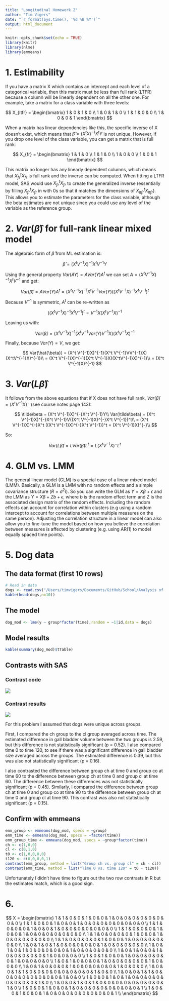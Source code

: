 ```yaml
---
title: "Longitudinal Homework 2"
author: "Tim Vigers"
date: "`r format(Sys.time(), '%d %B %Y')`"
output: html_document
---
```


```r
knitr::opts_chunk$set(echo = TRUE)
library(knitr)
library(nlme)
library(emmeans)
```

# 1. Estimability

If you have a matrix X which contains an intercept and each level of a categorical variable, then this matrix must be less than full rank (LTFR) because a column will be linearly dependent on all the other one. For example, take a matrix for a class variable with three levels:

$$
X_{ltfr} = \begin{bmatrix}
    1 & 0 & 1 & 0 \\
    1 & 0 & 1 & 0 \\
    1 & 1 & 0 & 0 \\
    1 & 0 & 0 & 1
\end{bmatrix}
$$

When a matrix has linear dependencies like this, the specific inverse of X doesn't exist, which means that $\hat{\beta}=(X^tX)^{-1}X^tY$ is not unique. However, if you drop one level of the class variable, you can get a matrix that is full rank:

$$
X_{fr} = \begin{bmatrix}
    1 & 1 & 0 \\
    1 & 1 & 0 \\
    1 & 0 & 0 \\
    1 & 0 & 1
\end{bmatrix}
$$

This matrix no longer has any linearly dependent columns, which means that $X_{fr}^tX_{fr}$ is full rank and the inverse can be computed. When fitting a LTFR model, SAS would use $X_{fr}^tX_{fr}$ to create the generalized inverse (essentially by filling $X_{fr}^tX_{fr}$ in with 0s so that it matches the dimensions of $X_{ltfr}^tX_{ltfr}$). This allows you to estimate the parameters for the class variable, although the beta estimates are not unique since you could use any level of the variable as the reference group.

# 2. $Var(\hat{\beta})$ for full-rank linear mixed model

The algebraic form of $\hat{\beta}$ from ML estimation is:

$$
\hat{\beta} = (X^t V^{-1}X)^{-1}X^t V^{-1}Y
$$

Using the general property $Var(AY) = AVar(Y)A^t$ we can set $A=(X^t V^{-1}X)^{-1}X^t V^{-1}$ and get:

$$
Var(\hat{\beta}) = AVar(Y)A^t=(X^t V^{-1}X)^{-1}X^t V^{-1}Var(Y)((X^t V^{-1}X)^{-1}X^t V^{-1})^t
$$

Because $V^{-1}$ is symmetric, $A^t$ can be re-written as

$$
((X^t V^{-1}X)^{-1}X^t V^{-1})^t = V^{-1}X(X^tV^{-1}X)^{-1}
$$

Leaving us with:

$$
Var(\hat{\beta}) = (X^t V^{-1}X)^{-1}(X^t V^{-1}Var(Y)V^{-1}X)(X^tV^{-1}X)^{-1}
$$

Finally, because $Var(Y)=V$, we get:

$$
Var(\hat{\beta}) = (X^t V^{-1}X)^{-1}(X^t V^{-1}VV^{-1}X)(X^tV^{-1}X)^{-1}\\
= (X^t V^{-1}X)^{-1}(X^t V^{-1}X)(X^tV^{-1}X)^{-1}\\
= (X^t V^{-1}X)^{-1}
$$

# 3. $Var(L\hat{\beta})$

It follows from the above equations that if X does not have full rank, $Var(\tilde\beta)=(X^tV^{-1}X)^-$ (see course notes page 143):

$$
\tilde\beta = (X^t V^{-1}X)^{-}X^t V^{-1}Y\\
Var(\tilde\beta) = (X^t V^{-1}X)^{-}X^t V^{-1}V((X^t V^{-1}X)^{-}X^t V^{-1})^t\\
= (X^t V^{-1}X)^{-}X^t ((X^t V^{-1}X)^{-}X^t V^{-1})^t = (X^t V^{-1}X)^{-}\\
$$

So:

$$
Var(L\tilde\beta) = LVar(\tilde\beta)L^t = L(X^tV^{-1}X)^-L^t
$$

# 4. GLM vs. LMM

The general linear model (GLM) is a special case of a linear mixed model (LMM). Basically, a GLM is a LMM with no random effects and a simple covariance structure ($R=\sigma^2I$). So you can write the GLM as $Y=X\beta+\epsilon$ and the LMM as $Y=X\beta+Zb+\epsilon$, where $b$ is the random effect term and Z is the associated design matrix of the random effects. Including the random effects can account for correlation within clusters (e.g using a random intercept to account for correlations between multiple measures on the same person). Adjusting the correlation structure in a linear model can also allow you to fine-tune the model based on how you believe the correlation between measures is affected by clustering (e.g. using AR(1) to model equally spaced time points).

# 5. Dog data

## The data format (first 10 rows)

```r
# Read in data
dogs <- read.csv("/Users/timvigers/Documents/GitHub/School/Analysis of Longitudinal Data/Homework 2/dog_data.csv")
kable(head(dogs,n=10))
```

## The model

```r
dog_mod <- lme(y ~ group*factor(time),random = ~1|id,data = dogs)
```

## Model results

```r
kable(summary(dog_mod)$tTable)
```

## Contrasts with SAS

### Contrast code

![](/Users/timvigers/Documents/GitHub/School/Analysis of Longitudinal Data/Homework 2/Code.png)

### Contrast results

![](/Users/timvigers/Documents/GitHub/School/Analysis of Longitudinal Data/Homework 2/Contrasts.png)

For this problem I assumed that dogs were unique across groups.

First, I compared the ch group to the cl group averaged across time. The estimated difference in gall bladder volume between the two groups is 2.59, but this difference is not statistically significant (p = 0.52). I also compared time 0 to time 120, to see if there was a significant difference in gall bladder size averaged across the groups. The estimated difference is 0.39, but this was also not statistically significant (p = 0.16).

I also contrasted the difference between group ch at time 0 and group co at time 60 to the difference between group ch at time 0 and group cl at time 60. The difference between these differences was not statistically significant (p = 0.45). Similarly, I compared the difference between group ch at time 0 and group co at time 90 to the difference between group ch at time 0 and group cl at time 90. This contrast was also not statistically significant (p = 0.15).

## Confirm with emmeans

```r
emm_group <- emmeans(dog_mod, specs = ~group)
emm_time <- emmeans(dog_mod, specs = ~factor(time))
emm_group_time <- emmeans(dog_mod, specs = ~group*factor(time))
ch <- c(1,0,0)
cl <- c(0,1,0)
t0 <- c(1,0,0,0,0)
t120 <- c(0,0,0,0,1)
contrast(emm_group, method = list("Group ch vs. group cl" = ch - cl))
contrast(emm_time, method = list("Time 0 vs. time 120" = t0 - t120))
```

Unfortunately I didn't have time to figure out the two row contrasts in R but the estimates match, which is a good sign.

# 6.

$$
X = \begin{bmatrix}
    1 & 1 & 0 & 0 & 1 & 0 & 0 & 1 & 0 & 0 & 0 & 0 & 0 & 0 & 0 & 0 \\
    1 & 1 & 0 & 0 & 1 & 0 & 0 & 1 & 0 & 0 & 0 & 0 & 0 & 0 & 0 & 0 \\
    1 & 1 & 0 & 0 & 0 & 1 & 0 & 0 & 1 & 0 & 0 & 0 & 0 & 0 & 0 & 0 \\
    1 & 1 & 0 & 0 & 0 & 1 & 0 & 0 & 1 & 0 & 0 & 0 & 0 & 0 & 0 & 0 \\
    1 & 1 & 0 & 0 & 0 & 0 & 1 & 0 & 0 & 1 & 0 & 0 & 0 & 0 & 0 & 0 \\
    1 & 1 & 0 & 0 & 0 & 0 & 1 & 0 & 0 & 1 & 0 & 0 & 0 & 0 & 0 & 0 \\
    1 & 0 & 1 & 0 & 1 & 0 & 0 & 0 & 0 & 0 & 1 & 0 & 0 & 0 & 0 & 0 \\
    1 & 0 & 1 & 0 & 1 & 0 & 0 & 0 & 0 & 0 & 1 & 0 & 0 & 0 & 0 & 0 \\
    1 & 0 & 1 & 0 & 0 & 1 & 0 & 0 & 0 & 0 & 0 & 1 & 0 & 0 & 0 & 0 \\
    1 & 0 & 1 & 0 & 0 & 1 & 0 & 0 & 0 & 0 & 0 & 1 & 0 & 0 & 0 & 0 \\
    1 & 0 & 1 & 0 & 0 & 0 & 1 & 0 & 0 & 0 & 0 & 0 & 1 & 0 & 0 & 0 \\
    1 & 0 & 1 & 0 & 0 & 0 & 1 & 0 & 0 & 0 & 0 & 0 & 1 & 0 & 0 & 0 \\
    1 & 0 & 0 & 1 & 1 & 0 & 0 & 0 & 0 & 0 & 0 & 0 & 0 & 1 & 0 & 0 \\
    1 & 0 & 0 & 1 & 1 & 0 & 0 & 0 & 0 & 0 & 0 & 0 & 0 & 1 & 0 & 0 \\
    1 & 0 & 0 & 1 & 0 & 1 & 0 & 0 & 0 & 0 & 0 & 0 & 0 & 0 & 1 & 0 \\
    1 & 0 & 0 & 1 & 0 & 1 & 0 & 0 & 0 & 0 & 0 & 0 & 0 & 0 & 1 & 0 \\
    1 & 0 & 0 & 1 & 0 & 0 & 1 & 0 & 0 & 0 & 0 & 0 & 0 & 0 & 0 & 1 \\
    1 & 0 & 0 & 1 & 0 & 0 & 1 & 0 & 0 & 0 & 0 & 0 & 0 & 0 & 0 & 1 \\
\end{bmatrix}
$$
